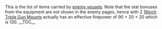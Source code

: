 This is the list of items carried by [[Enemy Vessel|enemy vessels]]. Note that the stat bonuses from the equipment are not shown in the enemy pages, hence {{Enemy/Link|Battleship Ru-Class Flagship}} with 2 [[16inch Triple Gun Mount]]s actually has an effective firepower of 90 + 20 + 20 which is 130.
__TOC__
{{EnemyEquipmentListKai|collection=EnemyEquipment|iterator=equipmentByIdWithHeaders|no_header=true|from=501|to=700}}